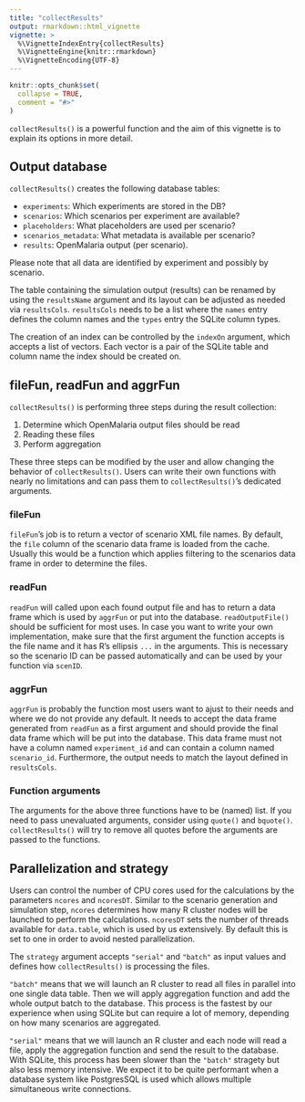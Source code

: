 ```yaml
---
title: "collectResults"
output: rmarkdown::html_vignette
vignette: >
  %\VignetteIndexEntry{collectResults}
  %\VignetteEngine{knitr::rmarkdown}
  %\VignetteEncoding{UTF-8}
---
```


```r
knitr::opts_chunk$set(
  collapse = TRUE,
  comment = "#>"
)
```

`collectResults()` is a powerful function and the aim of this vignette is to
explain its options in more detail.

## Output database

`collectResults()` creates the following database tables: 

- `experiments`: Which experiments are stored in the DB?
- `scenarios`: Which scenarios per experiment are available?
- `placeholders`: What placeholders are used per scenario?
- `scenarios_metadata`: What metadata is available per scenario?
- `results`: OpenMalaria output (per scenario).

Please note that all data are identified by experiment and possibly by scenario.

The table containing the simulation output (results) can be renamed by using the
`resultsName` argument and its layout can be adjusted as needed via
`resultsCols`. `resultsCols` needs to be a list where the `names` entry defines
the column names and the `types` entry the SQLite column types.

The creation of an index can be controlled by the `indexOn` argument, which
accepts a list of vectors. Each vector is a pair of the SQLite table and column
name the index should be created on.

## fileFun, readFun and aggrFun

`collectResults()` is performing three steps during the result collection: 

1. Determine which OpenMalaria output files should be read
2. Reading these files
3. Perform aggregation

These three steps can be modified by the user and allow changing the behavior of
`collectResults()`. Users can write their own functions with nearly no
limitations and can pass them to `collectResults()`'s dedicated arguments.

### fileFun

`fileFun`'s job is to return a vector of scenario XML file names. By default,
the `file` column of the scenario data frame is loaded from the cache. Usually
this would be a function which applies filtering to the scenarios data frame in
order to determine the files.

### readFun

`readFun` will called upon each found output file and has to return a data frame
which is used by `aggrFun` or put into the database. `readOutputFile()` should
be sufficient for most uses. In case you want to write your own implementation,
make sure that the first argument the function accepts is the file name and it
has R's ellipsis `...` in the arguments. This is necessary so the scenario ID
can be passed automatically and can be used by your function via `scenID`.

### aggrFun

`aggrFun` is probably the function most users want to ajust to their needs and
where we do not provide any default. It needs to accept the data frame generated
from `readFun` as a first argument and should provide the final data frame which
will be put into the database. This data frame must not have a column named
`experiment_id` and can contain a column named `scenario_id`. Furthermore, the
output needs to match the layout defined in `resultsCols`.

### Function arguments

The arguments for the above three functions have to be (named) list. If you need
to pass unevaluated arguments, consider using `quote()` and `bquote()`.
`collectResults()` will try to remove all quotes before the arguments are passed
to the functions.

## Parallelization and strategy

Users can control the number of CPU cores used for the calculations by the parameters 
`ncores` and `ncoresDT`. Similar to the scenario generation and simulation step, `ncores` 
determines how many R cluster nodes will be launched to perform the calculations. `ncoresDT` sets
the number of threads available for `data.table`, which is used by us extensively. By default this
is set to one in order to avoid nested parallelization.

The `strategy` argument accepts `"serial"` and `"batch"` as input values and
defines how `collectResults()` is processing the files.

`"batch"` means that we will launch an R cluster to read all files in parallel
into one single data table. Then we will apply aggregation function and add the
whole output batch to the database. This process is the fastest by our
experience when using SQLite but can require a lot of memory, depending on how
many scenarios are aggregated.

`"serial"` means that we will launch an R cluster and each node will read a
file, apply the aggregation function and send the result to the database. With
SQLite, this process has been slower than the `"batch"` stragety but also less
memory intensive. We expect it to be quite performant when a database system
like PostgresSQL is used which allows multiple simultaneous write connections.